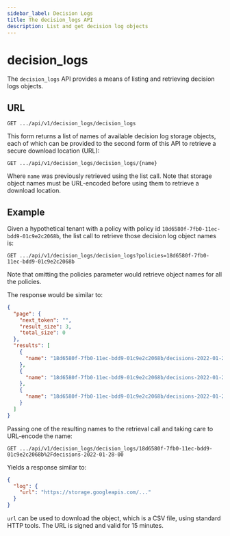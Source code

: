 ```yaml
---
sidebar_label: Decision Logs
title: The decision_logs API
description: List and get decision log objects
---
```


# decision_logs

The `decision_logs` API provides a means of listing and retrieving decision logs objects.

## URL

`GET .../api/v1/decision_logs/decision_logs`

This form returns a list of names of available decision log storage objects, each of which can be provided to the
second form of this API to retrieve a secure download location (URL):

`GET .../api/v1/decision_logs/decision_logs/{name}`

Where `name` was previously retrieved using the list call. Note that storage object names must be
URL-encoded before using them to retrieve a download location.

## Example

Given a hypothetical tenant with a policy with policy id `18d6580f-7fb0-11ec-bdd9-01c9e2c2068b`, the list call to
retrieve those decision log object names is:

`GET .../api/v1/decision_logs/decision_logs?policies=18d6580f-7fb0-11ec-bdd9-01c9e2c2068b`

Note that omitting the policies parameter would retrieve object names for all the policies.

The response would be similar to:

```json
{
  "page": {
    "next_token": "",
    "result_size": 3,
    "total_size": 0
  },
  "results": [
    {
      "name": "18d6580f-7fb0-11ec-bdd9-01c9e2c2068b/decisions-2022-01-28-00"
    },
    {
      "name": "18d6580f-7fb0-11ec-bdd9-01c9e2c2068b/decisions-2022-01-28-01"
    },
    {
      "name": "18d6580f-7fb0-11ec-bdd9-01c9e2c2068b/decisions-2022-01-28-04"
    }
  ]
}
```

Passing one of the resulting names to the retrieval call and taking care to URL-encode the name:

`GET .../api/v1/decision_logs/decision_logs/18d6580f-7fb0-11ec-bdd9-01c9e2c2068b%2Fdecisions-2022-01-28-00`

Yields a response similar to:

```json
{
  "log": {
    "url": "https://storage.googleapis.com/..."
  }
}
```

`url` can be used to download the object, which is a CSV file, using standard HTTP tools. The URL is signed
and valid for 15 minutes.
